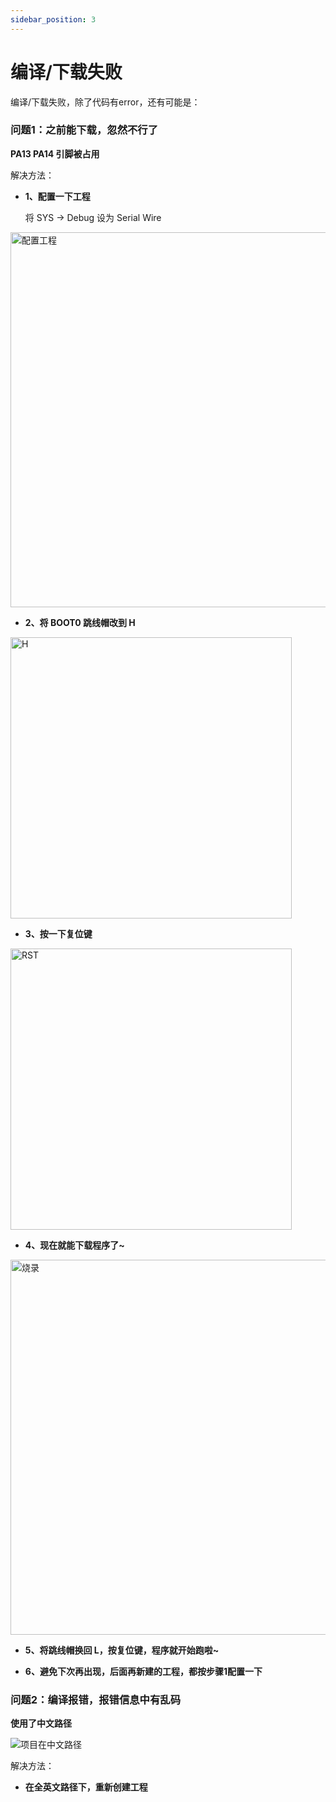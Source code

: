 ```yaml
---
sidebar_position: 3
---
```


# 编译/下载失败

编译/下载失败，除了代码有error，还有可能是：

### 问题1：之前能下载，忽然不行了

**PA13 PA14 引脚被占用**

解决方法：

- **1、配置一下工程**

    将 SYS -> Debug 设为 Serial Wire

<div style={{ display: "flex", justifyContent: "center", alignItems: "center", marginBottom: "20px"}}>
<img src={require('./img/CompilationFailed/配置工程.png').default} alt="配置工程" width="600px" />
</div>

- **2、将 BOOT0 跳线帽改到 H**

<div style={{ display: "flex", justifyContent: "center", alignItems: "center", marginBottom: "20px"}}>
<img src={require('./img/CompilationFailed/H.png').default} alt="H" width="450px" />
</div>

- **3、按一下复位键**

<div style={{ display: "flex", justifyContent: "center", alignItems: "center", marginBottom: "20px"}}>
<img src={require('./img/CompilationFailed/RST.png').default} alt="RST" width="450px" />
</div>

- **4、现在就能下载程序了~**

<div style={{ display: "flex", justifyContent: "center", alignItems: "center", marginBottom: "20px"}}>
<img src={require('./img/CompilationFailed/烧录.png').default} alt="烧录" width="600px" />
</div>

- **5、将跳线帽换回 L，按复位键，程序就开始跑啦~**

- **6、避免下次再出现，后面再新建的工程，都按步骤1配置一下**

### 问题2：编译报错，报错信息中有乱码

**使用了中文路径**

![项目在中文路径](img/CompilationFailed/项目在中文路径.png)

解决方法：

- **在全英文路径下，重新创建工程**